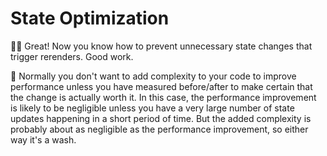 # State Optimization

👨‍💼 Great! Now you know how to prevent unnecessary state changes that trigger
rerenders. Good work.

🦉 Normally you don't want to add complexity to your code to improve performance
unless you have measured before/after to make certain that the change is actually
worth it. In this case, the performance improvement is likely to be negligible
unless you have a very large number of state updates happening in a short period
of time. But the added complexity is probably about as negligible as the
performance improvement, so either way it's a wash.
